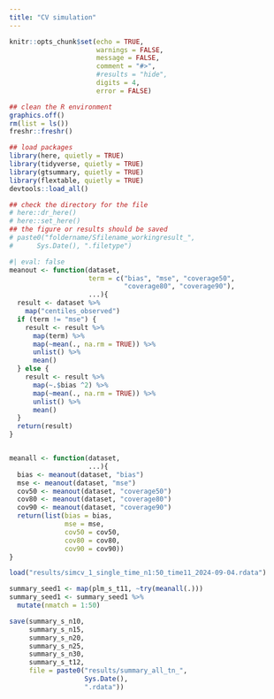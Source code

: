 ```yaml
---
title: "CV simulation"
---
```


```r
knitr::opts_chunk$set(echo = TRUE,
                      warnings = FALSE,
                      message = FALSE,
                      comment = "#>",
                      #results = "hide",
                      digits = 4,
                      error = FALSE)

## clean the R environment
graphics.off()
rm(list = ls())
freshr::freshr()

## load packages
library(here, quietly = TRUE)
library(tidyverse, quietly = TRUE)
library(gtsummary, quietly = TRUE)
library(flextable, quietly = TRUE)
devtools::load_all()

## check the directory for the file
# here::dr_here()
# here::set_here()
## the figure or results should be saved 
# paste0("foldername/Sfilename_workingresult_", 
#      Sys.Date(), ".filetype")
```

```r
#| eval: false
meanout <- function(dataset,
                    term = c("bias", "mse", "coverage50",
                             "coverage80", "coverage90"),
                    ...){
  result <- dataset %>%
    map("centiles_observed")
  if (term != "mse") {
    result <- result %>%
      map(term) %>%
      map(~mean(., na.rm = TRUE)) %>%
      unlist() %>%
      mean()
  } else {
    result <- result %>%
      map(~.$bias ^2) %>%
      map(~mean(., na.rm = TRUE)) %>%
      unlist() %>%
      mean()
  }
  return(result)
}


meanall <- function(dataset,
                    ...){
  bias <- meanout(dataset, "bias")
  mse <- meanout(dataset, "mse")
  cov50 <- meanout(dataset, "coverage50")
  cov80 <- meanout(dataset, "coverage80")
  cov90 <- meanout(dataset, "coverage90")
  return(list(bias = bias,
              mse = mse,
              cov50 = cov50,
              cov80 = cov80,
              cov90 = cov90))
}
```



```r
load("results/simcv_1_single_time_n1:50_time11_2024-09-04.rdata")

summary_seed1 <- map(plm_s_t11, ~try(meanall(.)))
summary_seed1 <- summary_seed1 %>%
  mutate(nmatch = 1:50)

save(summary_s_n10, 
     summary_s_n15,
     summary_s_n20,
     summary_s_n25, 
     summary_s_n30,
     summary_s_t12,
     file = paste0("results/summary_all_tn_",
                   Sys.Date(),
                   ".rdata"))
```

